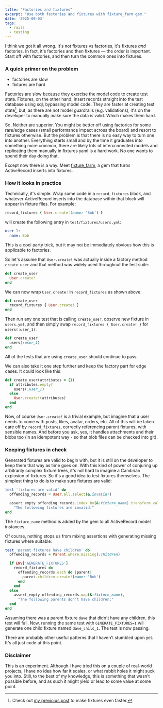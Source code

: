 ```yaml
---
title: "Factories and fixtures"
excerpt: "Use both factories and fixtures with fixture_farm gem."
date: '2025-09-03'
tags:
  - rails
  - testing
---
```


I think we got it all wrong. It's not fixtures vs factories, it's fixtures *and* factories. In fact, it's factories and then fixtures — the order is important. Start off with factories, and then turn the common ones into fixtures.

### A quick primer on the problem

- factories are slow
- fixtures are hard

Factories are slow because they exercise the model code to create test state. Fixtures, on the other hand, insert records straight into the test database using sql, bypassing model code. They are faster at creating test state[^1], but, as there are not model guardrails (e.g. validations), it's on the developer to manually make sure the data is valid. Which makes them hard.

So. Neither are superior. You might be better off using factories for some rare/edge cases (small performance impact across the board) and resort to fixtures otherwise. But the problem is that there is no easy way to turn one into another. Everything starts small and by the time it graduates into something more common, there are likely lots of interconnected models and replicating them manually in fixtures yaml is a hard work. No one wants to spend their day doing that.

Except now there is a way. Meet [fixture_farm](https://github.com/featurist/fixture_farm), a gem that turns ActiveRecord inserts into fixtures.

### How it looks in practice

Technically, it's simple. Wrap some code in a `record_fixtures` block, and whatever ActiveRecord inserts into the database within that block will appear in fixture files. For example:

```ruby
record_fixtures { User.create!(name: 'Bob') }
```

will create the following entry in `test/fixtures/users.yml`:

```yaml
user_1:
  name: Bob
```

This is a cool party trick, but it may not be immediately obvious how this is applicable to factories.

So let's assume that `User.create!` was actually inside a factory method `create_user` and that method was widely used throughout the test suite:

```ruby
def create_user
  User.create!
end
```

We can now wrap `User.create!` in `record_fixtures` as shown above:

```ruby
def create_user
  record_fixtures { User.create! }
end
```

Then run any one test that is calling `create_user`, observe new fixture in `users.yml`, and then simply swap `record_fixtures { User.create! }` for `users(:user_1)`:

```ruby
def create_user
  users(:user_1)
end
```

All of the tests that are using `create_user` should continue to pass.

We can also take it one step further and keep the factory part for edge cases. It could look like this:

```ruby
def create_user(attributes = {})
  if attributes.empty?
    users(:user_1)
  else
    User.create!(attributes)
  end
end
```

Now, of course `User.create!` is a trivial example, but imagine that a user needs to come with posts, likes, avatar, orders, etc. All of this will be taken care off by `record_fixtures`, correctly referencing parent fixtures, with sensible names. And before you ask, yes, it handles attachments and their blobs too (in an idempotent way - so that blob files can be checked into git).

### Keeping fixtures in check

Generated fixtures are valid to begin with, but it is still on the developer to keep them that way as time goes on. With this kind of power of conjuring up arbitrarily complex fixture trees, it's not hard to imagine a Cambrian explosion of fixtures. So it's a good idea to test fixtures themselves. The simplest thing to do is to make sure fixtures are valid:

```ruby
test 'fixtures are valid' do
  offending_records = User.all.select(&:invalid?)

  assert_empty offending_records.index_by(&:fixture_name).transform_values { _1.errors.messages },
    "The following fixtures are invalid:"
end
```

The `fixture_name` method is added by the gem to all ActiveRecord model instances.

Of course, nothing stops us from mixing assertions with generating missing fixtures where suitable:

```ruby
test 'parent fixtures have children' do
  offending_records = Parent.where.missing(:children)

  if ENV['GENERATE_FIXTURES']
    record_fixtures do
      offending_records.each do |parent|
        parent.children.create!(name: 'Bob')
      end
    end
  else
    assert_empty offending_records.map(&:fixture_name),
      "The following parents don't have children:"
  end
end
```

Assuming there was a parent fixture `dave` that didn't have any children, this test will fail. Now, running the same test with `GENERATE_FIXTURES=1` will generate one child fixture named `dave_child_1`. The test is now passing.

There are probably other useful patterns that I haven't stumbled upon yet. It's all just code at this point.

### Disclaimer

This is an experiment. Although I have tried this on a couple of real-world projects, I have no idea how far it scales, or what rabbit holes it might suck you into. Still, to the best of my knowledge, this is something that wasn't possible before, and as such it might yield or lead to some value at some point.

[^1]: Check out [my previoius post](https://artem.rocks/posts/faster_rails_fixtures) to make fixtures even faster.
